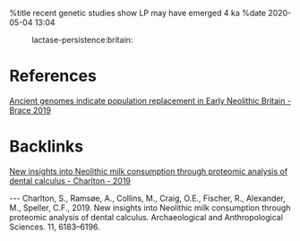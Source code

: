 %title recent genetic studies show LP may have emerged 4 ka
%date 2020-05-04 13:04

:lactase-persistence:britain:

= References =

[[38-ancient_genomes_indicate_population_replacement_in_early_neolithic_britain_-_brace_2019|Ancient genomes indicate population replacement in Early Neolithic Britain - Brace 2019]]

= Backlinks =
[[27|New insights into Neolithic milk consumption through proteomic analysis of dental calculus - Charlton - 2019]]

---
Charlton, S., Ramsøe, A., Collins, M., Craig, O.E., Fischer, R., Alexander, M., Speller, C.F., 2019. New insights into Neolithic milk consumption through proteomic analysis of dental calculus. Archaeological and Anthropological Sciences. 11, 6183–6196.

